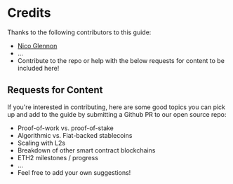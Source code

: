 # Credits

Thanks to the following contributors to this guide:

- [Nico Glennon](https://twitter.com/nicoglennon)
- ...
- Contribute to the repo or help with the below requests for content to be included here!

## Requests for Content

If you're interested in contributing, here are some good topics you can pick up and add to the guide by submitting a Github PR to our open source repo:

- Proof-of-work vs. proof-of-stake
- Algorithmic vs. Fiat-backed stablecoins
- Scaling with L2s
- Breakdown of other smart contract blockchains
- ETH2 milestones / progress
- ...
- Feel free to add your own suggestions!
